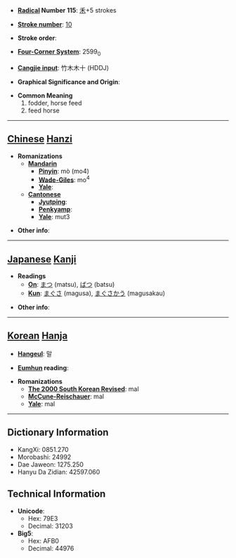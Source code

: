 * '''[[Wiktionary:Chinese radical index| Radical]] Number 115''': [[Wiktionary:Chinese radical index 禾|禾]]+5 strokes

* '''[[Wiktionary:Chinese total strokes index|Stroke number]]''': [[Wiktionary:Chinese total strokes index 10|10]]

* '''Stroke order''': 

* '''[[Wiktionary:Chinese four corner index|Four-Corner System]]''': 2599<sub>0</sub>

* '''[[Wiktionary:Chinese Cangjie index|Cangjie input]]''': 竹木木十 (HDDJ)

* '''Graphical Significance and Origin''': 

* '''Common Meaning'''
*#fodder, horse feed
*# feed horse


----

== [[Chinese]] [[Hanzi]] ==

* '''Romanizations'''
** '''[[Mandarin]]'''
*** '''[[Pinyin]]''': mò (mo4)
*** '''[[Wade-Giles]]''': mo<sup>4</sup>
*** '''[[Yale]]''': 
** '''[[Cantonese]]'''
*** '''[[Jyutping]]''':
*** '''[[Penkyamp]]''': 
*** '''[[Yale]]''': mut3

* '''Other info''': 

----

== [[Japanese]] [[Kanji]] ==

* '''Readings'''
** '''[[On]]''': [[まつ]] (matsu), [[ばつ]] (batsu)
** '''[[Kun]]''': [[まぐさ]] (magusa), [[まぐさかう]] (magusakau)

* '''Other info''':  

----

== [[Korean]] [[Hanja]] ==

* '''[[Hangeul]]''': 말

* '''[[Eumhun]] reading''': 

* '''Romanizations'''
** '''[[The 2000 South Korean Revised Romanization|The 2000 South Korean Revised]]''': mal
** '''[[McCune-Reischauer]]''': mal
** '''[[Yale]]''': mal

----

== Dictionary Information ==

* KangXi: 0851.270
* Morobashi: 24992
* Dae Jaweon: 1275.250
* Hanyu Da Zidian: 42597.060

== Technical Information ==

* '''Unicode''':
** Hex: 79E3
** Decimal: 31203
* '''Big5''':
** Hex: AFB0
** Decimal: 44976